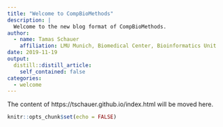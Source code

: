 ```yaml
---
title: "Welcome to CompBioMethods"
description: |
  Welcome to the new blog format of CompBioMethods.
author:
  - name: Tamas Schauer 
    affiliation: LMU Munich, Biomedical Center, Bioinformatics Unit
date: 2019-11-19
output:
  distill::distill_article:
    self_contained: false
categories:
  - welcome
---
```



The content of https://tschauer.github.io/index.html will be moved here.

```r
knitr::opts_chunk$set(echo = FALSE)

```



